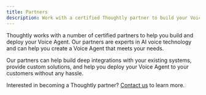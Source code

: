 ```yaml
---
title: Partners
description: Work with a certified Thoughtly partner to build your Voice Agent
---
```


Thoughtly works with a number of certified partners to help you build and deploy your Voice Agent. Our partners are experts in AI voice technology and can help you create a Voice Agent that meets your needs.

Our partners can help build deep integrations with your existing systems, provide custom solutions, and help you deploy your Voice Agent to your customers without any hassle.


<CardGroup cols={2}>
	<PartnerCard
		name="Lucid AI Solutions"
		href="https://lucidaisolutions.com"
		logoUrl="https://cdn.thought.ly/assets/lucid-ai.png"
		description="General Sales Agents"
	/>
	<PartnerCard
		name="Fairfax Partners"
		href="https://fairfaxpartners.ca"
		logoUrl="https://cdn.thought.ly/assets/fairfax-partners.png"
		description="Investor Relations and Corporate Communications"
	/>
</CardGroup>

<Note>Interested in becoming a Thoughtly partner? [Contact us](/resources/support) to learn more.</Note>
